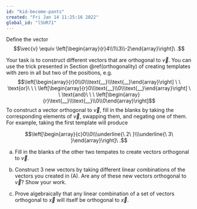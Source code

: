 ```yaml
---
id: "kid-become-pants"
created: "Fri Jan 14 11:25:16 2022"
global_id: "l5UR71"
---
```


Define the vector $$\vec{v} \equiv \left[\begin{array}{r}4\\1\\3\\-2\end{array}\right]\ .$$

Your task is to construct different vectors that are orthogonal to $\vec{v}$. You can use the trick presented in Section \@ref(orthogonality) of creating templates with zero in all but two of the positions, e.g.
$$\left[\begin{array}{r}0\\0\\\text{__}\\\text{__}\end{array}\right] \ \ \text{or}\ \ \ 
\left[\begin{array}{r}0\\\text{__}\\0\\\text{__}\end{array}\right] \ \ \text{and}\ \ \ 
\left[\begin{array}{r}\text{__}\\\text{__}\\0\\0\end{array}\right]$$
To construct a vector orthogonal to $\vec{v}$, fill in the blanks by taking the corresponding elements of $\vec{v}$, swapping them, and negating one of them. For example, taking the first template will produce

$$\left[\begin{array}{c}0\\0\\\underline{\ 2\ }\\\underline{\ 3\ }\end{array}\right]\ .$$

a. Fill in the blanks of the other two tempates to create vectors orthogonal to $\vec{v}$.

b. Construct 3 new vectors by taking different linear combinations of the vectors you created in (A). Are any of these new vectors orthogonal to $\vec{v}$? Show your work.

c. Prove algebraically that any linear combination of a set of vectors orthogonal to $\vec{x}$ will itself be orthogonal to $\vec{x}$.


